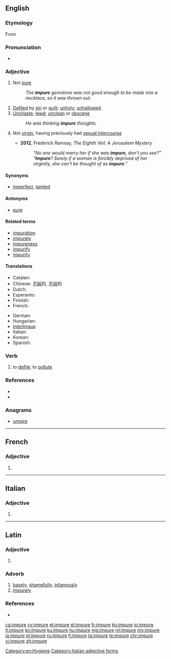 ==English==

===Etymology===
From {{etyl|la|en}} {{term|lang=la|impurus}}

===Pronunciation===
* {{rhymes|ʊə(r)}}

===Adjective===
{{en-adj}}

# Not [[pure]]
#: ''The '''impure''' gemstone was not good enough to be made into a necklace, so it was thrown out.''
# [[defile|Defiled]] by [[sin]] or [[guilt]]; [[unholy]]; [[unhallowed]]
# [[unchaste|Unchaste]]; [[lewd]]; [[unclean]] or [[obscene]]
#: ''He was thinking '''impure''' thoughts.''
# {{context|Judaism|lang=en}} Not [[virgin]], having previously had [[sexual intercourse]]
#* '''2012''', Frederick Ramsay, ''The Eighth Veil: A Jerusalem Mystery''
#*: ''“No one would marry her if she was '''impure''', don't you see?” “'''Impure'''? Surely if a woman is forcibly deprived of her virginity, she can't be thought of as '''impure'''.”''

====Synonyms====
* [[imperfect]], [[tainted]]

====Antonyms====
* [[pure]]

====Related terms====
* [[impuration]]
* [[impurely]]
* [[impureness]]
* [[impurify]]
* [[impurity]]

====Translations====
{{trans-top|impure}}
* Catalan: {{t|ca|impur}}
* Chinese: [[不純]]的, [[不纯]]的
* Dutch: {{t-|nl|onzuiver}}
* Esperanto: {{t-|eo|malpura}}
* Finnish: {{t-|fi|epäpuhdas}}
* French: {{t+|fr|impur|m}}
{{trans-mid}}
* German: {{t-|de|unrein}}
* Hungarian: {{t+|hu|szennyezett}}
* [[Interlingua]]: {{t-|ia|impur}}
* Italian: {{t+|it|impuro|m}}
* Korean: {{t-|ko|불결한}}
* Spanish: {{t+|es|impuro|m}}
{{trans-bottom}}

===Verb===
{{en-verb|impur|ing}}

# {{context|transitive|obsolete|lang=en}} to [[defile]]; to [[pollute]]

===References===
* {{R:Century 1911}}
* {{R:Webster 1913}}

===Anagrams===
* [[umpire#English|umpire]]

[[Category:en:Hygiene]]

----

==French==

===Adjective===
{{fr-adj-form}}

# {{feminine of|impur|lang=fr}}

----

==Italian==

===Adjective===
{{head|it|adjective form|g=f-p}}

# {{feminine plural of|impuro|lang=it}}

[[Category:Italian adjective forms]]

----

==Latin==

===Adjective===
{{la-adj-form|impūre}}

# {{inflection of|impurus|impūrus|voc|m|s|lang=la}}

===Adverb===
{{la-adv|impur|impūr|e}}

# [[basely]], [[shamefully]], [[infamously]]
# [[impurely]]

===References===
* {{R:L&S}}

[[ca:impure]]
[[cy:impure]]
[[et:impure]]
[[el:impure]]
[[fr:impure]]
[[ko:impure]]
[[io:impure]]
[[it:impure]]
[[kn:impure]]
[[ku:impure]]
[[hu:impure]]
[[mg:impure]]
[[ml:impure]]
[[my:impure]]
[[ja:impure]]
[[pl:impure]]
[[ru:impure]]
[[fi:impure]]
[[ta:impure]]
[[te:impure]]
[[chr:impure]]
[[vi:impure]]
[[zh:impure]]